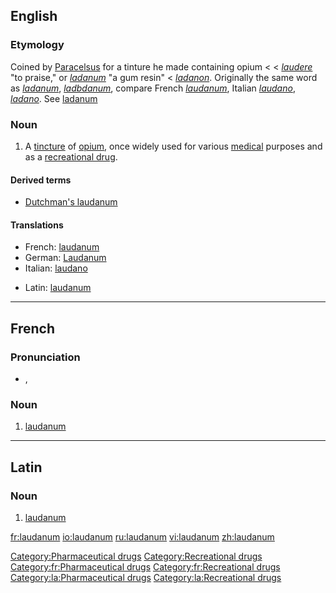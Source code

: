 {{see|Laudanum}}
==English==

===Etymology===
Coined by [[w:Paracelsus|Paracelsus]] for a tinture he made containing opium < {{NL.}} < {{L.}} ''[[laudere]]'' "to praise," or ''[[ladanum]]'' "a gum resin" < {{AGr.}} ''[[ladanon]]''. Originally the same word as ''[[ladanum]]'', ''[[ladbdanum]]'', compare French ''[[#French|laudanum]]'', Italian ''[[laudano]]'', ''[[ladano]]''. See [[ladanum]]

===Noun===
{{en-noun|-}}

# A [[tincture]] of [[opium]], once widely used for various [[medical]] purposes and as a [[recreational drug]].

====Derived terms====
*[[Dutchman's laudanum]]

====Translations====
{{trans-top|the tincture of opium once widely used}}
*French: [[#French|laudanum]] {{m}}
*German: [[Laudanum]] {{n}}
*Italian: [[laudano]] {{m}}
{{trans-mid}}
*Latin: [[#Latin|laudanum]]
{{trans-bottom}}

[[Category:Pharmaceutical drugs]]
[[Category:Recreational drugs]]

----

==French==

===Pronunciation===
*{{IPA|/lɔ.da.nɔm/}}, {{SAMPA|/lO.da.nOm/}}

===Noun===
{{infl|fr|noun}}

# [[#English|laudanum]]

[[Category:fr:Pharmaceutical drugs]]
[[Category:fr:Recreational drugs]]

----

==Latin==

===Noun===
{{infl|la|noun}}

# [[#English|laudanum]]

[[Category:la:Pharmaceutical drugs]]
[[Category:la:Recreational drugs]]

[[fr:laudanum]]
[[io:laudanum]]
[[ru:laudanum]]
[[vi:laudanum]]
[[zh:laudanum]]